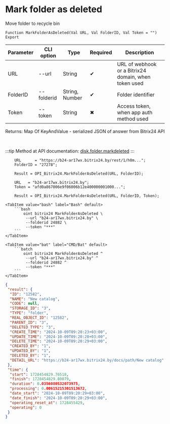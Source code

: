 ﻿---
sidebar_position: 8
---


# Mark folder as deleted
 Move folder to recycle bin



`Function MarkFolderAsDeleted(Val URL, Val FolderID, Val Token = "") Export`

  | Parameter | CLI option | Type | Required | Description |
  |-|-|-|-|-|
  | URL | --url | String | &#x2714; | URL of webhook or a Bitrix24 domain, when token used |
  | FolderID | --folderid | String, Number | &#x2714; | Folder identifier |
  | Token | --token | String | &#x2716; | Access token, when app auth method used |

  
  Returns:  Map Of KeyAndValue - serialized JSON of answer from Bitrix24 API

<br/>

:::tip
Method at API documentation: [disk.folder.markdeleted](https://dev.1c-bitrix.ru/rest_help/disk/folder/disk_folder_markdeleted.php)
:::
<br/>



```bsl title="1C:Enterprise/OneScript code example"
    URL      = "https://b24-ar17wx.bitrix24.by/rest/1/h0m...";
    FolderID = "27278";

    Result = OPI_Bitrix24.MarkFolderAsDeleted(URL, FolderID);

    URL   = "b24-ar17wx.bitrix24.by";
    Token = "afd0a867006e9f06006b12e400000001000...";

    Result = OPI_Bitrix24.MarkFolderAsDeleted(URL, FolderID, Token);
```
 

 <Tabs>
  
    <TabItem value="bash" label="Bash" default>
        ```bash
            oint bitrix24 MarkFolderAsDeleted \
             --url "b24-ar17wx.bitrix24.by" \
             --folderid 24882 \
             --token "***"
        ```
    </TabItem>
  
    <TabItem value="bat" label="CMD/Bat" default>
        ```batch
            oint bitrix24 MarkFolderAsDeleted ^
             --url "b24-ar17wx.bitrix24.by" ^
             --folderid 24882 ^
             --token "***"
        ```
    </TabItem>
</Tabs>


```json title="Result"
{
 "result": {
  "ID": "12582",
  "NAME": "New catalog",
  "CODE": null,
  "STORAGE_ID": "3",
  "TYPE": "folder",
  "REAL_OBJECT_ID": "12582",
  "PARENT_ID": "3",
  "DELETED_TYPE": "3",
  "CREATE_TIME": "2024-10-09T09:20:23+03:00",
  "UPDATE_TIME": "2024-10-09T09:20:28+03:00",
  "DELETE_TIME": "2024-10-09T09:20:29+03:00",
  "CREATED_BY": "1",
  "UPDATED_BY": "1",
  "DELETED_BY": "1",
  "DETAIL_URL": "https://b24-ar17wx.bitrix24.by/docs/path/New catalog"
 },
 "time": {
  "start": 1728454829.76518,
  "finish": 1728454829.80079,
  "duration": 0.0356080532073975,
  "processing": 0.00615215301513672,
  "date_start": "2024-10-09T09:20:29+03:00",
  "date_finish": "2024-10-09T09:20:29+03:00",
  "operating_reset_at": 1728455429,
  "operating": 0
 }
}
```
